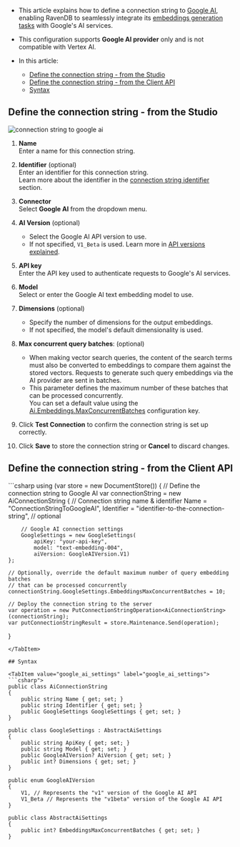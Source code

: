 
<Admonition type="note" title="">

* This article explains how to define a connection string to [Google AI](https://ai.google.dev/gemini-api/docs/embeddings),  
  enabling RavenDB to seamlessly integrate its [embeddings generation tasks](../../../ai-integration/generating-embeddings/overview.mdx) with Google's AI services.

* This configuration supports **Google AI provider** only and is not compatible with Vertex AI.

* In this article:
  * [Define the connection string - from the Studio](../../../ai-integration/connection-strings/google-ai.mdx#define-the-connection-string---from-the-studio)
  * [Define the connection string - from the Client API](../../../ai-integration/connection-strings/google-ai.mdx#define-the-connection-string---from-the-client-api)
  * [Syntax](../../../ai-integration/connection-strings/google-ai.mdx#syntax) 
    
</Admonition>

## Define the connection string - from the Studio

![connection string to google ai](../assets/google-ai.png)

1. **Name**  
   Enter a name for this connection string.

2. **Identifier** (optional)  
   Enter an identifier for this connection string.  
   Learn more about the identifier in the [connection string identifier](../../../ai-integration/connection-strings/connection-strings-overview.mdx#the-connection-string-identifier) section.

3. **Connector**  
   Select **Google AI** from the dropdown menu.

4. **AI Version** (optional)  
   * Select the Google AI API version to use.
   * If not specified, `V1_Beta` is used. Learn more in [API versions explained](https://ai.google.dev/gemini-api/docs/api-versions).

5. **API key**  
   Enter the API key used to authenticate requests to Google's AI services.

6. **Model**  
   Select or enter the Google AI text embedding model to use.

7. **Dimensions** (optional)  
   * Specify the number of dimensions for the output embeddings.  
   * If not specified, the model's default dimensionality is used.

8. **Max concurrent query batches**: (optional)
   * When making vector search queries, the content of the search terms must also be converted to embeddings to compare them against the stored vectors.
     Requests to generate such query embeddings via the AI provider are sent in batches.
   * This parameter defines the maximum number of these batches that can be processed concurrently.  
     You can set a default value using the [Ai.Embeddings.MaxConcurrentBatches](../../../server/configuration/ai-integration-configuration.mdx#aiembeddingsmaxconcurrentbatches) configuration key.

9. Click **Test Connection** to confirm the connection string is set up correctly.

10. Click **Save** to store the connection string or **Cancel** to discard changes.

## Define the connection string - from the Client API

<TabItem value="create_connection_string_google_ai" label="create_connection_string_google_ai">
```csharp
using (var store = new DocumentStore())
{
    // Define the connection string to Google AI
    var connectionString = new AiConnectionString
    {
        // Connection string name & identifier
        Name = "ConnectionStringToGoogleAI", 
        Identifier = "identifier-to-the-connection-string", // optional
        
        // Google AI connection settings
        GoogleSettings = new GoogleSettings(
            apiKey: "your-api-key",
            model: "text-embedding-004",
            aiVersion: GoogleAIVersion.V1)
    };
    
    // Optionally, override the default maximum number of query embedding batches
    // that can be processed concurrently 
    connectionString.GoogleSettings.EmbeddingsMaxConcurrentBatches = 10;
    
    // Deploy the connection string to the server
    var operation = new PutConnectionStringOperation<AiConnectionString>(connectionString);
    var putConnectionStringResult = store.Maintenance.Send(operation);
}
```
</TabItem>

## Syntax

<TabItem value="google_ai_settings" label="google_ai_settings">
```csharp">
public class AiConnectionString
{
    public string Name { get; set; }
    public string Identifier { get; set; }
    public GoogleSettings GoogleSettings { get; set; }
}

public class GoogleSettings : AbstractAiSettings
{
    public string ApiKey { get; set; }
    public string Model { get; set; }
    public GoogleAIVersion? AiVersion { get; set; }
    public int? Dimensions { get; set; }
}

public enum GoogleAIVersion
{
    V1, // Represents the "v1" version of the Google AI API
    V1_Beta // Represents the "v1beta" version of the Google AI API
}

public class AbstractAiSettings
{
    public int? EmbeddingsMaxConcurrentBatches { get; set; }
}
```
</TabItem>
